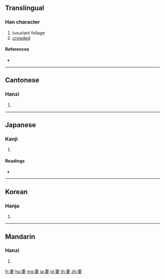{{character info/new}}
==Translingual==

===Han character===
{{Han char|rn=140|rad=艸|as=08|sn=14|four=44404|canj=TJLV}}

# luxuriant foliage
# [[crowded]]

====References====
* {{Han ref|kx=1041.040|dkj=31264|dj=1499.240|hdz=53232.010|uh=840B|ud=33803|bh=B5D6|bd=46550}}

----

==Cantonese==

===Hanzi===
{{yue-hanzi|jyut=|y=chai1}}

# {{defn|lang=yue|sort=艸08}}

----

==Japanese==

===Kanji===
{{ja-kanji|grade=|rs=艸08}}

# {{defn|lang=ja|sort=艸08}}

====Readings====
* {{ja-readings|on=[[せい]] (sei), [[さい]] (sai), [[し]] (shi)|kun=|nanori=}}

----

==Korean==

===Hanja===
{{ko-hanja|hangeul=처|eumhun=|rv=cheo|mr=ch'ŏ|y=che}}

# {{defn|lang=ko|sort=艸08}}

----

==Mandarin==

===Hanzi===
{{cmn-hanzi|pin=[[qī]] ([[qi1]])|wg=ch'i<sup>1</sup>}}

# {{defn|lang=cmn|sort=艸08}}

[[fr:萋]]
[[hu:萋]]
[[mg:萋]]
[[ja:萋]]
[[pl:萋]]
[[th:萋]]
[[zh:萋]]